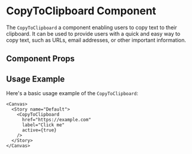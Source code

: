 

<Meta of={CopyToClipboard} />

# CopyToClipboard Component

The `CopyToClipboard` a component enabling users to copy text to their clipboard. It can be used to provide users with a quick and easy way to copy text, such as URLs, email addresses, or other important information.

## Component Props

<Canvas of={CopyToClipboard} />

<Controls />

## Usage Example

Here's a basic usage example of the `CopyToClipboard`:

```tsx
<Canvas>
  <Story name="Default">
    <CopyToClipboard
      href="https://example.com"
      label="Click me"
      active={true}
    />
  </Story>
</Canvas>
```
